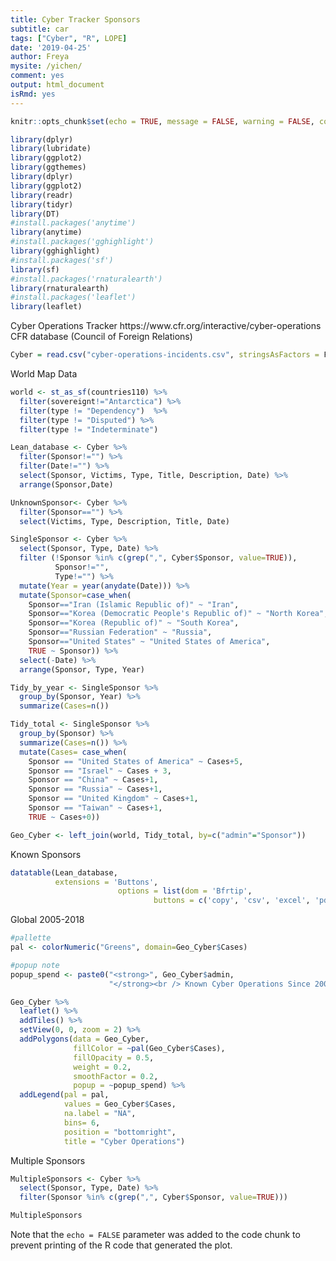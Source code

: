 ```yaml
---
title: Cyber Tracker Sponsors
subtitle: car
tags: ["Cyber", "R", LOPE]
date: '2019-04-25'
author: Freya
mysite: /yichen/
comment: yes
output: html_document
isRmd: yes
---
```



```r
knitr::opts_chunk$set(echo = TRUE, message = FALSE, warning = FALSE, comment = "#>")
```



```r
library(dplyr)
library(lubridate)
library(ggplot2)
library(ggthemes)
library(dplyr)
library(ggplot2)
library(readr)
library(tidyr)
library(DT)
#install.packages('anytime')
library(anytime)
#install.packages('gghighlight')
library(gghighlight)
#install.packages('sf')
library(sf)
#install.packages('rnaturalearth')
library(rnaturalearth)
#install.packages('leaflet')
library(leaflet)
```

Cyber Operations Tracker https://www.cfr.org/interactive/cyber-operations
CFR database (Council of Foreign Relations)

```r
Cyber = read.csv("cyber-operations-incidents.csv", stringsAsFactors = F)
```

World Map Data

```r
world <- st_as_sf(countries110) %>% 
  filter(sovereignt!="Antarctica") %>% 
  filter(type != "Dependency")  %>% 
  filter(type != "Disputed") %>% 
  filter(type != "Indeterminate")
```


```r
Lean_database <- Cyber %>% 
  filter(Sponsor!="") %>% 
  filter(Date!="") %>% 
  select(Sponsor, Victims, Type, Title, Description, Date) %>% 
  arrange(Sponsor,Date)

UnknownSponsor<- Cyber %>% 
  filter(Sponsor=="") %>% 
  select(Victims, Type, Description, Title, Date)

SingleSponsor <- Cyber %>% 
  select(Sponsor, Type, Date) %>%
  filter (!Sponsor %in% c(grep(",", Cyber$Sponsor, value=TRUE)), 
          Sponsor!="",
          Type!="") %>% 
  mutate(Year = year(anydate(Date))) %>% 
  mutate(Sponsor=case_when(
    Sponsor=="Iran (Islamic Republic of)" ~ "Iran",
    Sponsor=="Korea (Democratic People's Republic of)" ~ "North Korea",
    Sponsor=="Korea (Republic of)" ~ "South Korea",
    Sponsor=="Russian Federation" ~ "Russia",
    Sponsor=="United States" ~ "United States of America",
    TRUE ~ Sponsor)) %>% 
  select(-Date) %>% 
  arrange(Sponsor, Type, Year)

Tidy_by_year <- SingleSponsor %>% 
  group_by(Sponsor, Year) %>% 
  summarize(Cases=n())

Tidy_total <- SingleSponsor %>% 
  group_by(Sponsor) %>% 
  summarize(Cases=n()) %>% 
  mutate(Cases= case_when(
    Sponsor == "United States of America" ~ Cases+5,
    Sponsor == "Israel" ~ Cases + 3,
    Sponsor == "China" ~ Cases+1,
    Sponsor == "Russia" ~ Cases+1,
    Sponsor == "United Kingdom" ~ Cases+1,
    Sponsor == "Taiwan" ~ Cases+1,
    TRUE ~ Cases+0))

Geo_Cyber <- left_join(world, Tidy_total, by=c("admin"="Sponsor"))
```

Known Sponsors

```r
datatable(Lean_database, 
          extensions = 'Buttons',  
                        options = list(dom = 'Bfrtip',
                                buttons = c('copy', 'csv', 'excel', 'pdf', 'print')))
```

Global 2005-2018

```r
#pallette
pal <- colorNumeric("Greens", domain=Geo_Cyber$Cases)

#popup note
popup_spend <- paste0("<strong>", Geo_Cyber$admin, 
                      "</strong><br /> Known Cyber Operations Since 2005: ", Geo_Cyber$Cases)

Geo_Cyber %>% 
  leaflet() %>%
  addTiles() %>%
  setView(0, 0, zoom = 2) %>% 
  addPolygons(data = Geo_Cyber, 
              fillColor = ~pal(Geo_Cyber$Cases), 
              fillOpacity = 0.5, 
              weight = 0.2, 
              smoothFactor = 0.2, 
              popup = ~popup_spend) %>% 
  addLegend(pal = pal, 
            values = Geo_Cyber$Cases, 
            na.label = "NA",
            bins= 6,
            position = "bottomright", 
            title = "Cyber Operations")
```

Multiple Sponsors

```r
MultipleSponsors <- Cyber %>% 
  select(Sponsor, Type, Date) %>%
  filter(Sponsor %in% c(grep(",", Cyber$Sponsor, value=TRUE)))
```

```r
MultipleSponsors
```


Note that the `echo = FALSE` parameter was added to the code chunk to prevent printing of the R code that generated the plot.
